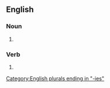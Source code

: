 ==English==
{{wikipedia|lang=en}}

===Noun===
{{head|en|noun form}}

# {{plural of|en|heavy}}

===Verb===
{{head|en|verb form}}

# {{en-third-person singular of|heavy}}

[[Category:English plurals ending in "-ies"]]